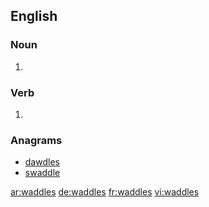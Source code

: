 
==English==

===Noun===
{{head|en|plural}}

# {{plural of|waddle|lang=en}}

===Verb===
{{head|en|verb form}}

# {{en-third-person singular of|waddle}}

===Anagrams===
* [[dawdles#English|dawdles]]
* [[swaddle#English|swaddle]]

[[ar:waddles]]
[[de:waddles]]
[[fr:waddles]]
[[vi:waddles]]